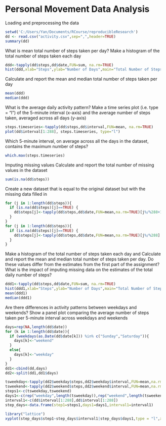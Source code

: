 Personal Movement Data Analysis
========================================================

Loading and preprocessing the data
```r
setwd('C:/Users/Yan/Documents/RCourse/reproducibleResearch')
dd <- read.csv("activity.csv",sep=",",header=TRUE)
summary(dd)
```

What is mean total number of steps taken per day?
Make a histogram of the total number of steps taken each day
```r
ddd<-tapply(dd$steps,dd$date,FUN=sum, na.rm=TRUE)
hist(ddd,xlab="Steps",ylab="Number of Days",main="Total Number of Steps")
```

Calculate and report the mean and median total number of steps taken per day
```r
mean(ddd)
median(ddd)
```

What is the average daily activity pattern?
Make a time series plot (i.e. type = "l") of the 5-minute interval (x-axis) and the average number of steps taken, averaged across all days (y-axis)
```r
steps.timeseries<-tapply(dd$steps,dd$interval,FUN=mean, na.rm=TRUE)
plot(dd$interval[1:288], steps.timeseries, type="l") 
```

Which 5-minute interval, on average across all the days in the dataset, contains the maximum number of steps?
```r
which.max(steps.timeseries)
```

Imputing missing values
Calculate and report the total number of missing values in the dataset
```r
sum(is.na(dd$steps))
```

Create a new dataset that is equal to the original dataset but with the missing data filled in
```r
for (j in 1:length(dd$steps)){
  if (is.na(dd$steps)[j]==TRUE) {
    dd$steps[j]<-tapply(dd$steps,dd$date,FUN=mean,na.rm=TRUE)[j%/%288+1]
  }
}
for (j in 1:length(dd$steps)){
  if (is.na(dd$steps)[j]==TRUE) {
    dd$steps[j]<-tapply(dd$steps,dd$date,FUN=mean,na.rm=TRUE)[j%/%288]
  }
}
```

Make a histogram of the total number of steps taken each day and Calculate and report the mean and median total number of steps taken per day. Do these values differ from the estimates from the first part of the assignment? What is the impact of imputing missing data on the estimates of the total daily number of steps?
```r
ddd1<-tapply(dd$steps,dd$date,FUN=sum, na.rm=TRUE)
hist(ddd1,xlab="Steps",ylab="Number of Days",main="Total Number of Steps")
mean(ddd1)
median(ddd1)
```

Are there differences in activity patterns between weekdays and weekends?
Show a panel plot comparing the average number of steps taken per 5-minute interval across weekdays and weekends
```r
days=rep(NA,length(dd$date))
for (k in 1:length(dd$date)){
  if (weekdays(as.Date(dd$date[k])) %in% c("Sunday","Saturday")){
    days[k]<-"weekend"
  }
  else{
    days[k]<-"weekday"
  }
}
dd1<-cbind(dd,days)
dd2<-split(dd1,dd1$days)

tsweekday<-tapply(dd2$weekday$steps,dd2$weekday$interval,FUN=mean,na.rm=TRUE)
tsweekend<-tapply(dd2$weekend$steps,dd2$weekend$interval,FUN=mean,na.rm=TRUE)
steps1<-c(tsweekday,tsweekend)
days1<-c(rep("weekday",length(tsweekday)),rep("weekend",length(tsweekend)))
interval1<-c(dd$interval[1:288],dd$interval[1:288])
step_days<-data.frame(step1=steps1,days1=days1,interval1=interval1)

library("lattice")
xyplot(step_days$step1~step_days$interval1|step_days$days1,type = "l",xlab="interval",ylab="steps",layout=c(1,3))
```

